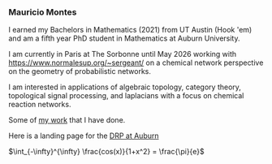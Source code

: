 === Mauricio Montes === 

I earned my Bachelors in Mathematics (2021) from UT Austin (Hook 'em) and am 
a fifth year PhD student in Mathematics at Auburn University.

I am currently in Paris at The Sorbonne until May 2026 working with [[Grégoire Sergeant-Perthuis|https://www.normalesup.org/~sergeant/]] on
a chemical network perspective on the geometry of probabilistic networks. 

I am interested in applications of algebraic topology, category theory,
topological signal processing, and laplacians with a focus on chemical reaction networks.

Some of [[Research| my work]] that I have done. 

Here is a landing page for the [[DRP at Auburn]]


{{IMG20240622132513.jpg|This is me|style="width:800px;height:533px;"}}

$\int_{-\infty}^{\infty} \frac{cos(x)}{1+x^2} = \frac{\pi}{e}$
